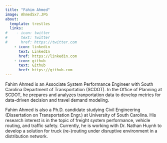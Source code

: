 ```yaml
---
title: "Fahim Ahmed"
image: Ahmed5x7.JPG
about:
  template: trestles
  links:
#    - icon: twitter
#      text: Twitter
#      href: https://twitter.com
    - icon: linkedin
      text: LinkedIn
      href: https://linkedin.com
    - icon: github
      text: Github
      href: https://github.com
---
```


Fahim Ahmed is an Associate System Performance Engineer with South Carolina Department of Transportation (SCDOT). In the Office of Planning at SCDOT, he prepares and analyzes tranportation data to develop metrics for data-driven decision and travel demand modeling.

Fahim Ahmed is also a Ph.D. candidate studying Civil Engineering (Dissertation on Transportation Engr.) at University of South Carolina. His research interest is in the topic of freight system performance, vehicle routing, and traffic safety. Currently, he is working with Dr. Nathan Huynh to develop a solution for truck (re-)routing under disruptive environment in a distribution network.
